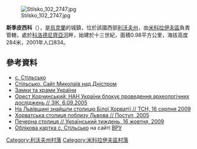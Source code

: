 [[Image:Stilsko_102_2747.jpg|right]]

{{coord|49|32|31|N|24|4|30|E|scale:100000|display=title}}

'''斯季皮西科'''（{{lang-uk|Стільсько}}），是[[烏克蘭|烏克蘭]]的城鎮，位於該國西部[[利沃夫州|利沃夫州]]，由[[米科拉伊夫區|米科拉伊夫區]]負責管轄，處於[[科洛德尼齊亞河|科洛德尼齊亞河]]畔，始建於十三世紀，面積0.98平方公里，海拔高度284米，2001年人口834。

==參考資料==
* [http://w1.c1.rada.gov.ua/pls/z7503/A005?rf7571=20223 с. Стільсько] {{Wayback|url=http://w1.c1.rada.gov.ua/pls/z7503/A005?rf7571=20223 |date=20181011214924 }}
* [http://mykolayiv.org/detail/stilsko/ Стільсько. Сайт Миколаїв над Дністром] {{Wayback|url=http://mykolayiv.org/detail/stilsko/ |date=20200806194016 }}
* [http://www.castles.com.ua/stilske.html Замки та храми України] {{Wayback|url=http://www.castles.com.ua/stilske.html |date=20190129090213 }}
* [http://zik.ua/ua/print/2005/09/06/18284 Орест Корчинський: НАН України блокує проведення археологічних досліджень // ЗІК, 6.09.2005] {{Wayback|url=http://zik.ua/ua/print/2005/09/06/18284 |date=20130915082845 }}
* [http://tsn.ua/article/print/nauka_it/na-lvivshchini-znaishli-stolitsyu-biloyi-horvatiyi.html На Львівщині знайшли столицю Білої Хорватії // ТСН, 16 серпня 2009] {{Wayback|url=http://tsn.ua/article/print/nauka_it/na-lvivshchini-znaishli-stolitsyu-biloyi-horvatiyi.html |date=20110824092201 }}
* [http://postup.brama.com/usual.php?what=44076 Хорватська столиця поблизу Львова // Поступ, 2005] {{Wayback|url=http://postup.brama.com/usual.php?what=44076 |date=20200929043332 }}
* [http://tyzhden.ua/Publication/3534/PrintView Печерна столиця // Український тиждень, 16 жовтня, 2009] {{Wayback|url=http://tyzhden.ua/Publication/3534/PrintView |date=20170915230434 }}
* [http://w1.c1.rada.gov.ua/pls/z7503/A005?rf7571=20223 Облікова картка с. Стільсько] {{Wayback|url=http://w1.c1.rada.gov.ua/pls/z7503/A005?rf7571=20223 |date=20181011214924 }} на сайті [[ВРУ|ВРУ]]

[[Category:利沃夫州村落|Category:利沃夫州村落]]
[[Category:米科拉伊夫區村落|Category:米科拉伊夫區村落]]


{{Lviv-geo-stub}}